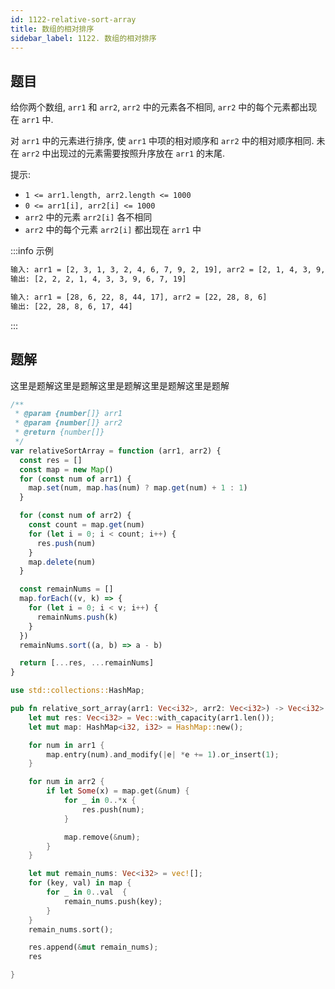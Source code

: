 ```yaml
---
id: 1122-relative-sort-array
title: 数组的相对排序
sidebar_label: 1122. 数组的相对排序
---
```


## 题目

给你两个数组, `arr1` 和 `arr2`, `arr2` 中的元素各不相同, `arr2` 中的每个元素都出现在 `arr1` 中.

对 `arr1` 中的元素进行排序, 使 `arr1` 中项的相对顺序和 `arr2` 中的相对顺序相同. 未在 `arr2` 中出现过的元素需要按照升序放在 `arr1` 的末尾.

提示:

- `1 <= arr1.length, arr2.length <= 1000`
- `0 <= arr1[i], arr2[i] <= 1000`
- `arr2` 中的元素 `arr2[i]` 各不相同
- `arr2` 中的每个元素 `arr2[i]` 都出现在 `arr1` 中

:::info 示例

```bash
输入: arr1 = [2, 3, 1, 3, 2, 4, 6, 7, 9, 2, 19], arr2 = [2, 1, 4, 3, 9, 6]
输出: [2, 2, 2, 1, 4, 3, 3, 9, 6, 7, 19]
```

```bash
输入: arr1 = [28, 6, 22, 8, 44, 17], arr2 = [22, 28, 8, 6]
输出: [22, 28, 8, 6, 17, 44]
```

:::

## 题解

这里是题解这里是题解这里是题解这里是题解这里是题解


<Tabs>
  <TabItem value="JavaScript" label="JavaScript" default>

```ts
/**
 * @param {number[]} arr1
 * @param {number[]} arr2
 * @return {number[]}
 */
var relativeSortArray = function (arr1, arr2) {
  const res = []
  const map = new Map()
  for (const num of arr1) {
    map.set(num, map.has(num) ? map.get(num) + 1 : 1)
  }

  for (const num of arr2) {
    const count = map.get(num)
    for (let i = 0; i < count; i++) {
      res.push(num)
    }
    map.delete(num)
  }

  const remainNums = []
  map.forEach((v, k) => {
    for (let i = 0; i < v; i++) {
      remainNums.push(k)
    }
  })
  remainNums.sort((a, b) => a - b)

  return [...res, ...remainNums]
}
```

</TabItem>
<TabItem value="Rust" label="Rust">

```rust
use std::collections::HashMap;

pub fn relative_sort_array(arr1: Vec<i32>, arr2: Vec<i32>) -> Vec<i32> {
    let mut res: Vec<i32> = Vec::with_capacity(arr1.len());
    let mut map: HashMap<i32, i32> = HashMap::new();

    for num in arr1 {
        map.entry(num).and_modify(|e| *e += 1).or_insert(1);
    }

    for num in arr2 {
        if let Some(x) = map.get(&num) {
            for _ in 0..*x {
                res.push(num);
            }

            map.remove(&num);
        }
    }

    let mut remain_nums: Vec<i32> = vec![];
    for (key, val) in map {
        for _ in 0..val  {
            remain_nums.push(key);
        }
    }
    remain_nums.sort();

    res.append(&mut remain_nums);
    res

}

```

</TabItem>
</Tabs>
